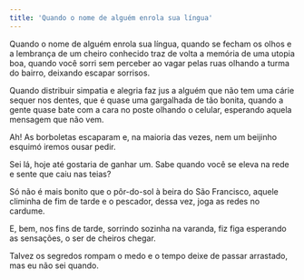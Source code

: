 ```yaml
---
title: 'Quando o nome de alguém enrola sua língua'
---
```


Quando o nome de alguém enrola sua língua, quando se fecham os olhos e a lembrança de um cheiro conhecido traz de volta a memória de uma utopia boa, quando você sorri sem perceber ao vagar pelas ruas olhando a turma do bairro, deixando escapar sorrisos.

Quando distribuir simpatia e alegria faz jus a alguém que não tem uma cárie sequer nos dentes, que é quase uma gargalhada de tão bonita, quando a gente quase bate com a cara no poste olhando o celular, esperando aquela mensagem que não vem.

Ah! As borboletas escaparam e, na maioria das vezes, nem um beijinho esquimó iremos ousar pedir.

Sei lá, hoje até gostaria de ganhar um. Sabe quando você se eleva na rede e sente que caiu nas teias?

Só não é mais bonito que o pôr-do-sol à beira do São Francisco, aquele climinha de fim de tarde e o pescador, dessa vez, joga as redes no cardume.

E, bem, nos fins de tarde, sorrindo sozinha na varanda, fiz figa esperando as sensações, o ser de cheiros chegar.

Talvez os segredos rompam o medo e o tempo deixe de passar arrastado, mas eu não sei quando.